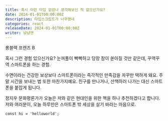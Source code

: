 ```yaml
---
title: 혹시 이런 타입 없었나 생각해보신 적 없으신가요?
date: 2024-01-01T00:00:00Z
description: 타입스크립트가 너무했네
categories: react
releaseDate: 2024-01-01T00:00:00Z
writer: 냠냠맨
---
```


롱블랙 프렌즈 B

혹시 그런 경험 있으신가요? 눈꺼풀이 빡빡하고 당장 잠이 쏟아질 것만 같은데, 꾸역꾸역 스마트폰을 하는 경험.

수면이라는 건강한 보상보다 스마트폰이라는 즉각적인 만족감을 자꾸만 택하게 돼요. 주말 시간을 보내는 법 또한 마찬가지예요. 친구를 만나거나, 산책하러 나가는 대신 스마트폰을 붙잡게 됩니다.

정지우 문화평론가가 오늘은 저와 같은 현대인을 위한 책을 하나 추천하겠다고 합니다. 저와 여러분이, 오늘 하루만은 스마트폰 밖 세상을 살기 바라는 마음으로.

```tsx
const hi = 'helloworld';
```
